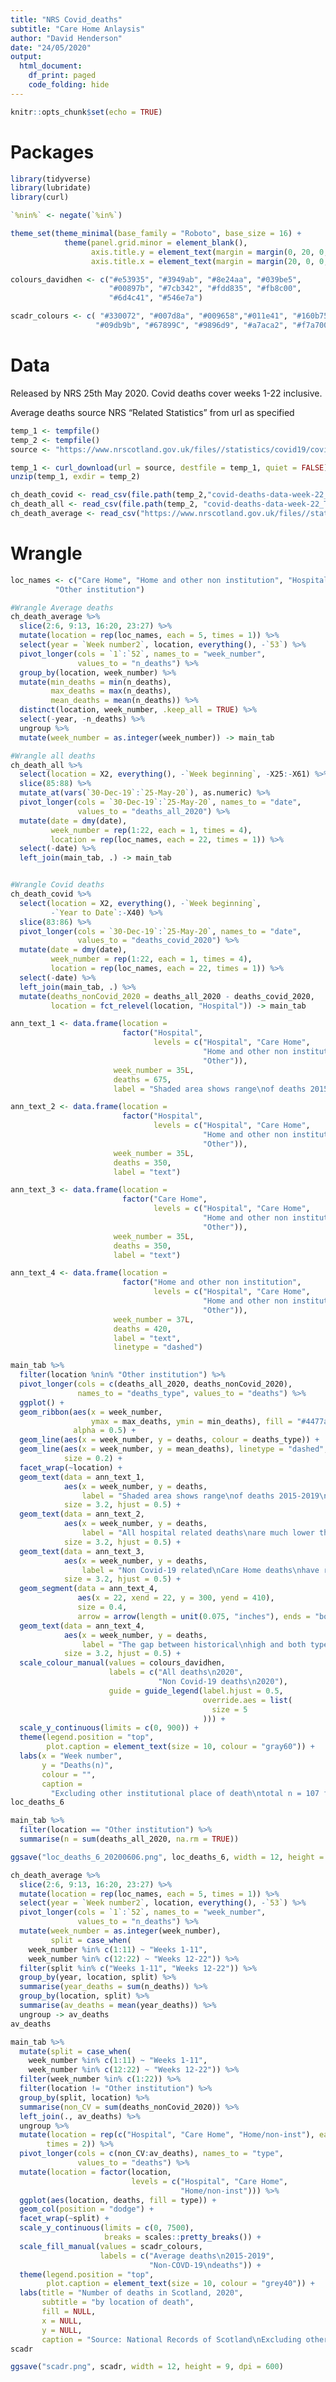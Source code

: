 ```yaml
---
title: "NRS Covid_deaths"
subtitle: "Care Home Anlaysis"
author: "David Henderson"
date: "24/05/2020"
output: 
  html_document:
    df_print: paged
    code_folding: hide
---
```


```r
knitr::opts_chunk$set(echo = TRUE)
```

# Packages

```r
library(tidyverse)
library(lubridate)
library(curl)

`%nin%` <- negate(`%in%`)

theme_set(theme_minimal(base_family = "Roboto", base_size = 16) +
            theme(panel.grid.minor = element_blank(),
                  axis.title.y = element_text(margin = margin(0, 20, 0, 0)),
                  axis.title.x = element_text(margin = margin(20, 0, 0, 0))))

colours_davidhen <- c("#e53935", "#3949ab", "#8e24aa", "#039be5",
                      "#00897b", "#7cb342", "#fdd835", "#fb8c00",
                      "#6d4c41", "#546e7a")

scadr_colours <- c( "#330072", "#007d8a", "#009658","#011e41", "#160b75",
                   "#09db9b", "#67899C", "#9896d9", "#a7aca2", "#f7a700")
```



# Data

Released by NRS 25th May 2020. Covid deaths cover weeks 1-22 inclusive.

Average deaths source NRS "Related Statistics" from url as specified

```r
temp_1 <- tempfile()
temp_2 <- tempfile()
source <- "https://www.nrscotland.gov.uk/files//statistics/covid19/covid-deaths-data-week-22.zip"

temp_1 <- curl_download(url = source, destfile = temp_1, quiet = FALSE)
unzip(temp_1, exdir = temp_2)

ch_death_covid <- read_csv(file.path(temp_2,"covid-deaths-data-week-22_Table 1 - COVID deaths.csv"), skip = 3)
ch_death_all <- read_csv(file.path(temp_2, "covid-deaths-data-week-22_Table 2 - All deaths.csv"), skip = 3)
ch_death_average <- read_csv("https://www.nrscotland.gov.uk/files//statistics/covid19/weekly-deaths-by-location-2015-2019.csv", skip = 2)
```


# Wrangle


```r
loc_names <- c("Care Home", "Home and other non institution", "Hospital",
          "Other institution")

#Wrangle Average deaths
ch_death_average %>% 
  slice(2:6, 9:13, 16:20, 23:27) %>% 
  mutate(location = rep(loc_names, each = 5, times = 1)) %>% 
  select(year = `Week number2`, location, everything(), -`53`) %>% 
  pivot_longer(cols = `1`:`52`, names_to = "week_number",
               values_to = "n_deaths") %>% 
  group_by(location, week_number) %>%
  mutate(min_deaths = min(n_deaths),
         max_deaths = max(n_deaths),
         mean_deaths = mean(n_deaths)) %>% 
  distinct(location, week_number, .keep_all = TRUE) %>% 
  select(-year, -n_deaths) %>% 
  ungroup %>% 
  mutate(week_number = as.integer(week_number)) -> main_tab

#Wrangle all deaths
ch_death_all %>% 
  select(location = X2, everything(), -`Week beginning`, -X25:-X61) %>% 
  slice(85:88) %>%  
  mutate_at(vars(`30-Dec-19`:`25-May-20`), as.numeric) %>% 
  pivot_longer(cols = `30-Dec-19`:`25-May-20`, names_to = "date",
               values_to = "deaths_all_2020") %>% 
  mutate(date = dmy(date),
         week_number = rep(1:22, each = 1, times = 4),
         location = rep(loc_names, each = 22, times = 1)) %>% 
  select(-date) %>% 
  left_join(main_tab, .) -> main_tab


#Wrangle Covid deaths
ch_death_covid %>% 
  select(location = X2, everything(), -`Week beginning`,
         -`Year to Date`:-X40) %>% 
  slice(83:86) %>%  
  pivot_longer(cols = `30-Dec-19`:`25-May-20`, names_to = "date",
               values_to = "deaths_covid_2020") %>% 
  mutate(date = dmy(date),
         week_number = rep(1:22, each = 1, times = 4),
         location = rep(loc_names, each = 22, times = 1)) %>% 
  select(-date) %>% 
  left_join(main_tab, .) %>% 
  mutate(deaths_nonCovid_2020 = deaths_all_2020 - deaths_covid_2020,
         location = fct_relevel(location, "Hospital")) -> main_tab

```


```r
ann_text_1 <- data.frame(location = 
                         factor("Hospital", 
                                levels = c("Hospital", "Care Home",
                                           "Home and other non institution",
                                           "Other")),
                       week_number = 35L, 
                       deaths = 675, 
                       label = "Shaded area shows range\nof deaths 2015-2019")

ann_text_2 <- data.frame(location = 
                         factor("Hospital", 
                                levels = c("Hospital", "Care Home",
                                           "Home and other non institution",
                                           "Other")),
                       week_number = 35L, 
                       deaths = 350, 
                       label = "text")

ann_text_3 <- data.frame(location = 
                         factor("Care Home", 
                                levels = c("Hospital", "Care Home",
                                           "Home and other non institution",
                                           "Other")),
                       week_number = 35L, 
                       deaths = 350, 
                       label = "text")

ann_text_4 <- data.frame(location = 
                         factor("Home and other non institution", 
                                levels = c("Hospital", "Care Home",
                                           "Home and other non institution",
                                           "Other")),
                       week_number = 37L, 
                       deaths = 420, 
                       label = "text",
                       linetype = "dashed")

main_tab %>% 
  filter(location %nin% "Other institution") %>% 
  pivot_longer(cols = c(deaths_all_2020, deaths_nonCovid_2020), 
               names_to = "deaths_type", values_to = "deaths") %>% 
  ggplot() +
  geom_ribbon(aes(x = week_number,
                  ymax = max_deaths, ymin = min_deaths), fill = "#4477aa",
              alpha = 0.5) +
  geom_line(aes(x = week_number, y = deaths, colour = deaths_type)) +
  geom_line(aes(x = week_number, y = mean_deaths), linetype = "dashed",
            size = 0.2) +
  facet_wrap(~location) +
  geom_text(data = ann_text_1, 
            aes(x = week_number, y = deaths,
                label = "Shaded area shows range\nof deaths 2015-2019\ndashed line shows weekly average"),
            size = 3.2, hjust = 0.5) +
  geom_text(data = ann_text_2,
            aes(x = week_number, y = deaths,
                label = "All hospital related deaths\nare much lower than\nthe historical average\nin recent weeks"),
            size = 3.2, hjust = 0.5) +
  geom_text(data = ann_text_3,
            aes(x = week_number, y = deaths,
                label = "Non Covid-19 related\nCare Home deaths\nhave returned to normal"),
            size = 3.2, hjust = 0.5) +
  geom_segment(data = ann_text_4,
               aes(x = 22, xend = 22, y = 300, yend = 410),
               size = 0.4,
               arrow = arrow(length = unit(0.075, "inches"), ends = "both")) +
  geom_text(data = ann_text_4, 
            aes(x = week_number, y = deaths,
                label = "The gap between historical\nhigh and both types of death\nat home remains high"),
            size = 3.2, hjust = 0.5) +
  scale_colour_manual(values = colours_davidhen,
                      labels = c("All deaths\n2020", 
                                 "Non Covid-19 deaths\n2020"),
                      guide = guide_legend(label.hjust = 0.5,
                                           override.aes = list(
                                             size = 5
                                           ))) +
  scale_y_continuous(limits = c(0, 900)) +
  theme(legend.position = "top",
        plot.caption = element_text(size = 10, colour = "gray60")) +
  labs(x = "Week number",
       y = "Deaths(n)",
       colour = "",
       caption = 
         "Excluding other institutional place of death\ntotal n = 107 for weeks 1-22 in 2020") -> loc_deaths_6
loc_deaths_6
```


```r
main_tab %>% 
  filter(location == "Other institution") %>% 
  summarise(n = sum(deaths_all_2020, na.rm = TRUE))
```


```r
ggsave("loc_deaths_6_20200606.png", loc_deaths_6, width = 12, height = 9, dpi = 300)
```



```r
ch_death_average %>% 
  slice(2:6, 9:13, 16:20, 23:27) %>% 
  mutate(location = rep(loc_names, each = 5, times = 1)) %>% 
  select(year = `Week number2`, location, everything(), -`53`) %>% 
  pivot_longer(cols = `1`:`52`, names_to = "week_number",
               values_to = "n_deaths") %>% 
  mutate(week_number = as.integer(week_number),
         split = case_when(
    week_number %in% c(1:11) ~ "Weeks 1-11",
    week_number %in% c(12:22) ~ "Weeks 12-22")) %>% 
  filter(split %in% c("Weeks 1-11", "Weeks 12-22")) %>% 
  group_by(year, location, split) %>% 
  summarise(year_deaths = sum(n_deaths)) %>%
  group_by(location, split) %>% 
  summarise(av_deaths = mean(year_deaths)) %>% 
  ungroup -> av_deaths
av_deaths
```



```r
main_tab %>% 
  mutate(split = case_when(
    week_number %in% c(1:11) ~ "Weeks 1-11",
    week_number %in% c(12:22) ~ "Weeks 12-22")) %>% 
  filter(week_number %in% c(1:22)) %>%
  filter(location != "Other institution") %>% 
  group_by(split, location) %>% 
  summarise(non_CV = sum(deaths_nonCovid_2020)) %>%
  left_join(., av_deaths) %>%
  ungroup %>% 
  mutate(location = rep(c("Hospital", "Care Home", "Home/non-inst"), each = 1,
        times = 2)) %>% 
  pivot_longer(cols = c(non_CV:av_deaths), names_to = "type",
               values_to = "deaths") %>%
  mutate(location = factor(location,
                           levels = c("Hospital", "Care Home", 
                                      "Home/non-inst"))) %>% 
  ggplot(aes(location, deaths, fill = type)) +
  geom_col(position = "dodge") +
  facet_wrap(~split) +
  scale_y_continuous(limits = c(0, 7500),
                     breaks = scales::pretty_breaks()) +
  scale_fill_manual(values = scadr_colours,
                    labels = c("Average deaths\n2015-2019", 
                               "Non-COVD-19\ndeaths")) + 
  theme(legend.position = "top",
        plot.caption = element_text(size = 10, colour = "grey40")) +
  labs(title = "Number of deaths in Scotland, 2020",
       subtitle = "by location of death",
       fill = NULL,
       x = NULL,
       y = NULL,
       caption = "Source: National Records of Scotland\nExcluding other place of death n = 107 for weeks 1-22") -> scadr
scadr
```


```r
ggsave("scadr.png", scadr, width = 12, height = 9, dpi = 600)
```

